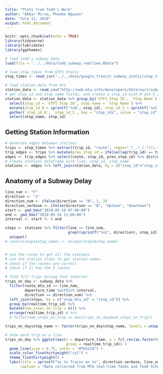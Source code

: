 ```yaml
---
title: "Plots from Todd's Work"
author: "Akbar Mirza, Pheobe Nguyen"
date: "July 11, 2018"
output: html_document
---
```


```r
knitr::opts_chunk$set(echo = TRUE)
library(tidyverse)
library(lubridate)
library(ggthemes)

# load todd's subway_data
load(file = "../../data/todd_subway_realtime.RData")

# load stop_times from GTFS Static
stop_times <- read_csv("../../data/google_transit_subway_static/stop_times.txt")

# load station_data from mta
station_data <- read_csv("http://web.mta.info/developers/data/nyct/subway/Stations.csv")
# get stop_id and stop_name fields, and create a stop_id with N and S appended
station_data <- station_data %>% group_by(`GTFS Stop ID`, `Stop Name`) %>%
  select(stop_id = `GTFS Stop ID`, stop_name = `Stop Name`) %>%
  mutate(stop_id_N = sprintf('%sN', stop_id), stop_id_S = sprintf('%sS', stop_id)) %>%
  gather(`stop_id_N`, `stop_id_S`, key = "stop_ids", value = "stop_id") %>%
  select(stop_name, stop_id)
```

## Getting Station Information

```r
# Generate edges between stations
trips <- stop_times %>% extract(trip_id, "route", regex=".*_.*_(.*)\\.\\..*", remove = FALSE)
trip_edges <- trips %>% mutate(prev_stop_id = ifelse(lag(trip_id) == trip_id, lag(stop_id), NA))
edges <- trip_edges %>% select(route, stop_id, prev_stop_id) %>% distinct()
# create stations dataframe with line, stop_id, stop_name
stations <- edges %>% left_join(station_data, by = c("stop_id"="stop_id")) %>% select(line=route, stop_id, stop_name)
```

## Anatomy of a Subway Delay

```r

line_num <- "F"
direction <- "S"
direction_num <- ifelse(direction == "N", 1, 3)
direction_verbose <- ifelse(direction == "N", "Uptown", "Downtown")
start <- ymd_hms("2018-05-16 07:00:00")
end <- ymd_hms("2018-05-16 13:00:00")
interval <- start %--% end

stops <- stations %>% filter(line == line_num,
                             grepl(sprintf("%s$", direction), stop_id)) %>%
  unique()
# levels(stops$stop_name) <- unique(stops$stop_name)


# use the route to get all the stations
# use the station_stops to get station names
# check if the routes are correct
# check if it has the 5 routes

# find full trips during that interval
trips_on_day <- subway_data %>%
  filter(route_mta_id == line_num,
         departure_time %within% interval,
         direction == direction_num) %>%
  left_join(stops, by = c("stop_mta_id" = "stop_id")) %>%
  group_by(realtime_trip_id) %>%
  mutate(num_stops_on_trip = n()) %>%
  arrange(realtime_trip_id) # %>%
  # filter(num_stops_on_trip == max(trips_on_day$num_stops_on_trip))

trips_on_day$stop_name <- factor(trips_on_day$stop_name, levels = unique(stops$stop_name))

# show each trip as a line
trips_on_day %>% ggplot(aes(x = departure_time, y = fct_rev(as.factor(stop_name)),
                            group = realtime_trip_id)) +
  geom_line(size = 0.75, color = "#fb511d") +
  scale_color_fivethirtyeight("cyl") +
  theme_fivethirtyeight() +
  labs(title = sprintf("%s %s Trains on %s", direction_verbose, line_num, as.Date(start)) ,
       caption = "Data collected from MTA real-time feeds and Todd Schneider")
  
```

